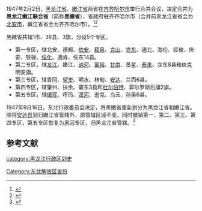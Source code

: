 {{Infobox Former Subdivision|capital=[[齊齊哈爾市|齊齊哈爾市]]<small>1947</small>|common_name=黑嫩省|conventional_long_name=黑龙江嫩江联合省|nation={{CPC}}[[解放区|解放区]]|year_start=1947年2月2日|year_end=1947年9月16日|subdivision=[[省|省]]}}

1947年2月2日，[[黑龙江省|黑龙江省]]、[[嫩江省|嫩江省]]两省在[[齐齐哈尔市|齐齐哈尔市]]举行合并会议，决定合并为'''黑龙江嫩江联合省'''（简称'''黑嫩省'''），省政府驻齐齐哈尔市（合并前黑龙江省省会为[[北安市|北安市]]，嫩江省省会为齐齐哈尔市）。<ref>{{Cite journal|title=解读1947年龙江县政府关于县以下政府统一名称及印信牌匾的两份通令|author=朱文宽|url=|journal=黑龙江档案|issue=05期|doi=|others=|year=2016年|volume=|page=|pmid=}}</ref><ref>{{Cite journal|title=关于修补嫩江大桥指示信的解读|author=朱文宽|url=|journal=黑龙江档案|issue=02期|doi=|others=朱殿学. 陈静媛|year=2017年|volume=|page=|pmid=}}</ref>

黑嫩省共辖1市、38县、3旗，分设5个专区。

* 第一专区，辖北安、德都、[[依安县|依安]]、[[拜泉县|拜泉]]、[[克山县|克山]]、[[克东县|克东]]、通北、海伦、绥棱、庆安、铁骊、[[绥化市|绥化]]、通肯、绥东14县。
* 第二专区，辖[[龙江县|龙江]]、嫩江、[[讷河市|讷河]]、[[富裕县|富裕]]、[[甘南县|甘南]]、景星、[[泰来县|泰来]]、龙东8县和依克明安旗。
* 第三专区，辖青冈、[[望奎县|望奎]]、明水、林甸、[[安达市|安达]]、兰西6县。
* 第四专区，辖肇州、扶余、肇东3县和[[杜尔伯特蒙古族自治县|杜尔伯特]]、郭尔罗斯后旗2旗。
* 第五专区，辖[[瑷珲|瑷珲]]、呼玛、[[漠河市|漠河]]、逊克、乌云、孙吴6县。

1947年9月16日，东北行政委员会决定，将黑嫩省重新划分为黑龙江省和嫩江省。除将[[安达市|安达县]]划归嫩江省管辖外，原管辖区域不变。同时撤销第一、第二、第三、第四专区，第五专区恢复为[[黑河市|黑河]]专区，归黑龙江省管辖。<ref>{{Cite web|title=解放初期沿革|url=http://www.xzqh.org/html/show/hl/24031.html|accessdate=|author=|date=|format=|publisher=|language=|archive-date=2021-01-08|archive-url=https://web.archive.org/web/20210108140730/http://www.xzqh.org/html/show/hl/24031.html|dead-url=no}}</ref>

== 参考文献 ==
<references />
[[category:黑龙江行政区划史|category:黑龙江行政区划史]]
[[Category:东北解放区省份|Category:东北解放区省份]]